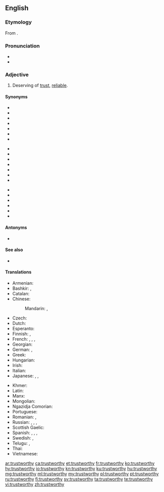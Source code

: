 ==English==

===Etymology===
From {{affix|en|trust|-worthy}}.
{{wikipedia|Trust (social sciences)}}
===Pronunciation===
* {{IPA|/ˈtɹʌst.wɜɹ.ði/|lang=en}}
* {{audio|en-us-trustworthy.ogg|Audio (US)|lang=en}}

===Adjective===
{{en-adj}}

# Deserving of [[trust]], [[reliable]].

====Synonyms====
{{top3}}
* {{l|en|believable}}
* {{l|en|convincing}}
* {{l|en|credible}}
* {{l|en|dependable}}
* {{l|en|ethical}}
* {{l|en|honest}}
* {{l|en|honorable}}
{{mid3}}
* {{l|en|kosher}}
* {{l|en|principled}}
* {{l|en|reliable}}
* {{l|en|responsible}}
* {{l|en|righteous}}
* {{l|en|secure}}
* {{l|en|sensible}}
{{mid3}}
* {{l|en|straight}}
* {{l|en|true}}
* {{l|en|trustable}}
* {{l|en|trusty}}
* {{l|en|truthful}}
* {{l|en|unfailing}}
{{bottom}}

====Antonyms====
* {{l|en|untrustworthy}}

====See also====
* {{l|en|trustful}}

====Translations====
{{trans-top|reliable}}
* Armenian: {{t-needed|hy}}
* Bashkir: {{t|ba|ышаныслы|sc=Cyrl}}, {{t|ba|яуаплы|sc=Cyrl}}
* Catalan: {{t|ca|fidedigne}}
* Chinese:
*: Mandarin: {{t+|cmn|可信|tr=kěxìn|sc=Hani}}, {{t+|cmn|可靠|tr=kěkào|sc=Hani}}
* Czech: {{t|cs|důvěryhodný|m}}
* Dutch: {{t+|nl|betrouwbaar}}
* Esperanto: {{t|eo|fidinda}}
* Finnish: {{t+|fi|luotettava}}, {{t|fi|[[luottamuksen]] [[arvoinen]]}}
* French: {{t+|fr|de confiance|m|f}}, {{t|fr|digne de confiance|m|f}}, {{t|fr|digne de foi}}, {{t+|fr|fiable}}
* Georgian: {{t|ka|სანდო}}
* German: {{t+|de|vertrauenswürdig}}, {{t+|de|glaubwürdig}}
* Greek: {{t+|el|αξιόπιστος|m}}
* Hungarian: {{t+|hu|megbízható}}
* Irish: {{t|ga|barántúil}}
* Italian: {{t+|it|affidabile}}
* Japanese: {{t|ja|頼もしい|tr=たのもしい, tanomoshii}}, {{t+|ja|信頼|alt=信頼できる|tr=しんらいできる, shinrai dekiru}}, {{t|ja|着実|tr=ちゃくじつ, chakujitsu}}
{{trans-mid}}
* Khmer: {{t-needed|km}}
* Latin: {{t|la|fidus}}
* Manx: {{t|gv|barrantagh}}
* Mongolian: {{t-needed|mn}}
* Ngazidja Comorian: {{t|zdj|aminifu|alt=-aminifu}}
* Portuguese: {{t+|pt|confiável}}
* Romanian: {{t+|ro|sigur}}, {{t|ro|demn de încredere}}
* Russian: {{t+|ru|надёжный}}, {{t+|ru|благонадёжный}}, {{qualifier|e.g. information}} {{t+|ru|достове́рный}}, {{t+|ru|ве́рный}}
* Scottish Gaelic: {{t|gd|earbsach}}
* Spanish: {{t+|es|fidedigno}}, {{t+|es|fiable}}, {{t|es|de confianza}}, {{t+|es|confiable}}
* Swedish: {{t+|sv|pålitlig}}, {{t+|sv|trovärdig}}
* Telugu: {{t|te|విశ్వసనీయము}}, {{t+|te|నమ్మదగిన}}
* Thai: {{t-needed|th}}
* Vietnamese: {{t-needed|vi}}
{{trans-bottom}}

[[ar:trustworthy]]
[[ca:trustworthy]]
[[et:trustworthy]]
[[fr:trustworthy]]
[[ko:trustworthy]]
[[hy:trustworthy]]
[[io:trustworthy]]
[[kn:trustworthy]]
[[ku:trustworthy]]
[[hu:trustworthy]]
[[mg:trustworthy]]
[[ml:trustworthy]]
[[my:trustworthy]]
[[pl:trustworthy]]
[[pt:trustworthy]]
[[ru:trustworthy]]
[[fi:trustworthy]]
[[sv:trustworthy]]
[[ta:trustworthy]]
[[te:trustworthy]]
[[vi:trustworthy]]
[[zh:trustworthy]]